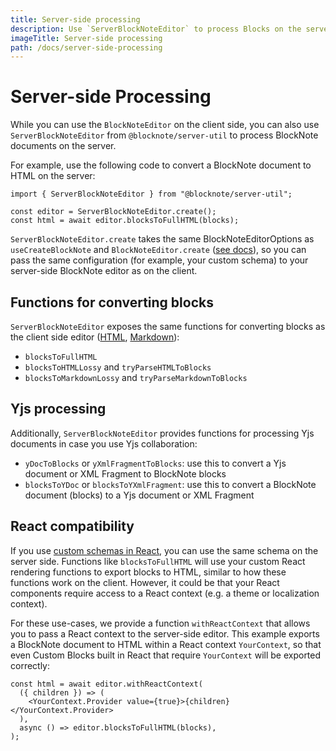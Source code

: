 ```yaml
---
title: Server-side processing
description: Use `ServerBlockNoteEditor` to process Blocks on the server.
imageTitle: Server-side processing
path: /docs/server-side-processing
---
```


# Server-side Processing

While you can use the `BlockNoteEditor` on the client side, you can also use `ServerBlockNoteEditor` from `@blocknote/server-util` to process BlockNote documents on the server.

For example, use the following code to convert a BlockNote document to HTML on the server:

```tsx
import { ServerBlockNoteEditor } from "@blocknote/server-util";

const editor = ServerBlockNoteEditor.create();
const html = await editor.blocksToFullHTML(blocks);
```

`ServerBlockNoteEditor.create` takes the same BlockNoteEditorOptions as `useCreateBlockNote` and `BlockNoteEditor.create` ([see docs](/docs/getting-started)),
so you can pass the same configuration (for example, your custom schema) to your server-side BlockNote editor as on the client.

## Functions for converting blocks

`ServerBlockNoteEditor` exposes the same functions for converting blocks as the client side editor ([HTML](/docs/features/import/html), [Markdown](/docs/features/import/markdown)):

- `blocksToFullHTML`
- `blocksToHTMLLossy` and `tryParseHTMLToBlocks`
- `blocksToMarkdownLossy` and `tryParseMarkdownToBlocks`

## Yjs processing

Additionally, `ServerBlockNoteEditor` provides functions for processing Yjs documents in case you use Yjs collaboration:

- `yDocToBlocks` or `yXmlFragmentToBlocks`: use this to convert a Yjs document or XML Fragment to BlockNote blocks
- `blocksToYDoc` or `blocksToYXmlFragment`: use this to convert a BlockNote document (blocks) to a Yjs document or XML Fragment

## React compatibility

If you use [custom schemas in React](/docs/features/custom-schemas), you can use the same schema on the server side.
Functions like `blocksToFullHTML` will use your custom React rendering functions to export blocks to HTML, similar to how these functions work on the client.
However, it could be that your React components require access to a React context (e.g. a theme or localization context).

For these use-cases, we provide a function `withReactContext` that allows you to pass a React context to the server-side editor.
This example exports a BlockNote document to HTML within a React context `YourContext`, so that even Custom Blocks built in React that require `YourContext` will be exported correctly:

```tsx
const html = await editor.withReactContext(
  ({ children }) => (
    <YourContext.Provider value={true}>{children}</YourContext.Provider>
  ),
  async () => editor.blocksToFullHTML(blocks),
);
```
